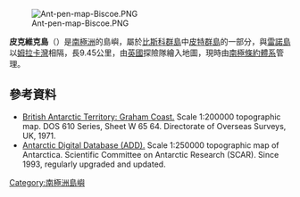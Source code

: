 {{coord|65|29|S|65|38|W|display=title}}

[[Image:Ant-pen-map-Biscoe.PNG|thumb]]

'''皮克維克島'''（{{lang-en|Pickwick Island}}）是[[南極洲|南極洲]]的島嶼，屬於[[比斯科群島|比斯科群島]]中[[皮特群島|皮特群島]]的一部分，與[[雷諾島|雷諾島]]以[[姆拉卡灣|姆拉卡灣]]相隔，長9.45公里，由[[英國|英國]]探險隊繪入地圖，現時由[[南極條約體系|南極條約體系]]管理。

==參考資料==
* [https://data.aad.gov.au/aadc/mapcat/display_map.cfm?map_id=3110 British Antarctic Territory: Graham Coast.] {{Wayback|url=https://data.aad.gov.au/aadc/mapcat/display_map.cfm?map_id=3110 |date=20131112130011 }}  Scale 1:200000 topographic map.  DOS 610 Series, Sheet W 65 64.  Directorate of Overseas Surveys, UK, 1971.
* [http://www.add.scar.org Antarctic Digital Database (ADD).] {{Wayback|url=http://www.add.scar.org/ |date=20170305000653 }} Scale 1:250000 topographic map of Antarctica. Scientific Committee on Antarctic Research (SCAR). Since 1993, regularly upgraded and updated.

{{DEFAULTSORT:Pickwick Island}}
[[Category:南極洲島嶼|Category:南極洲島嶼]]


{{Biscoes-geo-stub}}